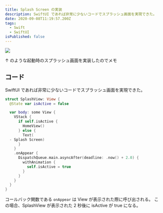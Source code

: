 ```yaml
---
title: Splash Screen の実装
description: SwiftUI であれば非常に少ないコードでスプラッシュ画面を実現できた。
date: 2020-09-08T11:19:57.200Z
tags:
  - Swift
  - SwiftUI
isPublished: false
---
```


![](/2020-09-08-20-36-00.gif)

↑ のような起動時のスプラッシュ画面を実装したのでメモ

## コード

SwiftUI であれば非常に少ないコードでスプラッシュ画面を実現できた。

```swift
struct SplashView: View {
  @State var isActive = false

  var body: some View {
    VStack {
      if self.isActive {
        HomeView()
      } else {
        Text(
  - Splash Screen)
      }
    }
    .onAppear {
      DispatchQueue.main.asyncAfter(deadline: .now() + 2.0) {
        withAnimation {
          self.isActive = true
        }
      }
    }
  }
}
```

コールバック関数である `onAppear` は View が表示された際に呼び出される。
この場合、SplashView が表示された 2 秒後に isActive が true になる。
